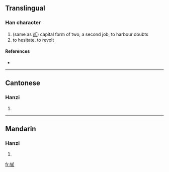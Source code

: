 ==Translingual==

===Han character===
{{Han char|rn=9|rad=人|as=12|sn=14|four=|canj=人戈心金 (OIPC)}}

# (same as [[貳]]) capital form of two, a second job, to harbour doubts
# to hesitate, to revolt

====References====
* {{Han ref|kx=0116.090|hdz=10216.070|uh=3483|ud=13443}}

----

==Cantonese==

===Hanzi===
{{yue-hanzi|jyut=|y=ji6}}

# {{defn|Cantonese}}

----

==Mandarin==

===Hanzi===
{{cmn-hanzi|pin=[[èr]] ([[er4]])|wg=erh<sup>4</sup>}}

# {{defn|Mandarin}}

[[fr:㒃]]